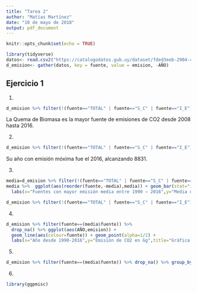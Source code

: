 ```yaml
---
title: "Tarea 2"
author: "Matías Martínez"
date: "10 de mayo de 2018"
output: pdf_document
---
```


```r
knitr::opts_chunk$set(echo = TRUE)
```


```r
library(tidyverse)
datos<- read.csv2("https://catalogodatos.gub.uy/dataset/fded3eeb-2904-43a5-a348-0b31434ef085/resource/d8ac0fb1-c972-4539-a889-bc510f999090/download/emisiones-de-co2-por-sector.csv",header=T,sep=";",stringsAsFactors=F,na.strings="unknown",fill=T)
d_emision<- gather(datos, key = fuente, value = emision, -AÑO)
```
## Ejercicio 1

1)
```r
d_emision %>% filter(!(fuente=="TOTAL" | fuente=="S_C" | fuente=="I_E")) %>% drop_na()%>% group_by(fuente,AÑO,emision) %>% group_by(fuente) %>% summarise(max=max(emision)) %>% arrange(desc(max)) %>% ggplot() + geom_bar(aes(reorder(fuente,-max),max),stat="identity")
```
 La Quema de Biomasa es la mayor fuente de emisiones de CO2 desde 2008 hasta 2016.
 
2)
```r
d_emision %>% filter(!(fuente=="TOTAL" | fuente=="S_C" | fuente=="I_E")) %>% drop_na()%>% filter(emision==max(emision))
```
Su año con emisión móxima fue el 2016, alcanzando 8831.


3)
```r
media=d_emision %>% filter(!(fuente=="TOTAL" | fuente=="S_C" | fuente=="I_E")) %>% drop_na() %>% group_by(fuente) %>%  summarise(media=mean(emision)) %>% arrange(desc(media)) %>% head(5)
media %>%  ggplot(aes(reorder(fuente,-media),media)) + geom_bar(stat="identity",aes(fill=fuente,colour=fuente),show.legend = FALSE) + 
  labs(x="Fuentes con mayor emisión media entre 1990 − 2016",y="Media de emisión en Gg",title="Gráfico de barras: media de emisiones de CO2 por fuente") 

d_emision %>% filter(!(fuente=="TOTAL" | fuente=="S_C" | fuente=="I_E")) %>% drop_na() %>% group_by(fuente) %>% ggplot(aes(reorder(fuente,-emision),emision)) + geom_boxplot() + geom_jitter(alpha=.2) + labs(x="Fuentes con mayor emisión media entre 1990−2016",y="Emisión de CO2 en Gg", title= "Diagrama de caja: emisión media por fuente")
```
4)
```r
d_emision %>% filter(fuente==(media$fuente)) %>% 
  drop_na() %>% ggplot(aes(AÑO,emision)) + 
  geom_line(aes(colour=fuente)) + geom_point(alpha=1/2) + 
  labs(x="Año desde 1990-2016",y="Emisión de CO2 en Gg",title="Gráfica series de tiempo: emisión de CO2 según fuente",caption=paste0(strwrap("Desde años ulteriores al 2000, la emisión producto de la quema de biomasa es creciente y año a año toma distancias mayores a las demás fuentes", 80), sep="", collapse="\n"))
```

5)

```r
d_emision %>% filter(fuente==(media$fuente)) %>% drop_na() %>% group_by(fuente) %>% ggplot(aes(reorder(fuente,-emision),emision)) + geom_boxplot()  + labs(x="Fuentes con mayor emisión media entre 1990−2016",y="Emisión de CO2 en Gg", title= "Diagrama de caja: emisión media por fuente")
```

6)

```r
library(ggpmisc)

```


